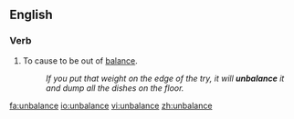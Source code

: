==English==

===Verb===
{{en-verb|unbalances|unbalancing|unbalanced|unbalanced}}

#To cause to be out of [[balance]].
#:''If you put that weight on the edge of the try, it will '''unbalance''' it and dump all the dishes on the floor.''

[[fa:unbalance]]
[[io:unbalance]]
[[vi:unbalance]]
[[zh:unbalance]]